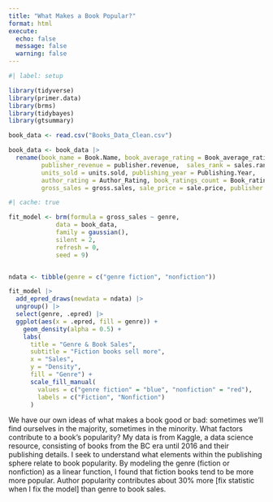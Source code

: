```yaml
---
title: "What Makes a Book Popular?"
format: html
execute:
  echo: false
  message: false
  warning: false
---
```


```r
#| label: setup

library(tidyverse)
library(primer.data)
library(brms)
library(tidybayes)
library(gtsummary)

book_data <- read.csv("Books_Data_Clean.csv")

book_data <- book_data |>
  rename(book_name = Book.Name, book_average_rating = Book_average_rating,
         publisher_revenue = publisher.revenue,  sales_rank = sales.rank,
         units_sold = units.sold, publishing_year = Publishing.Year,
         author_rating = Author_Rating, book_ratings_count = Book_ratings_count,
         gross_sales = gross.sales, sale_price = sale.price, publisher = Publisher)

```


```r
#| cache: true

fit_model <- brm(formula = gross_sales ~ genre,
             data = book_data,
             family = gaussian(),
             silent = 2,
             refresh = 0,
             seed = 9)


ndata <- tibble(genre = c("genre fiction", "nonfiction"))

```


```r
fit_model |>
  add_epred_draws(newdata = ndata) |>
  ungroup() |>
  select(genre, .epred) |>
  ggplot(aes(x = .epred, fill = genre)) + 
    geom_density(alpha = 0.5) + 
    labs(
      title = "Genre & Book Sales",
      subtitle = "Fiction books sell more",
      x = "Sales",
      y = "Density",
      fill = "Genre") + 
      scale_fill_manual(
        values = c("genre fiction" = "blue", "nonfiction" = "red"),
        labels = c("Fiction", "Nonfiction")
      )
```



We have our own ideas of what makes a book good or bad: sometimes we'll find ourselves in the majority, sometimes in the minority. What factors contribute to a book's popularity? My data is from Kaggle, a data science resource, consisting of books from the BC era until 2016 and their publishing details. I seek to understand what elements within the publishing sphere relate to book popularity. By modeling the genre (fiction or nonfiction) as a linear function, I found that fiction books tend to be more more popular. Author popularity contributes about 30% more [fix statistic when I fix the model] than genre to book sales.



